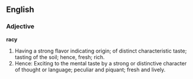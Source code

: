 
<!-- 
This page has been placed on ''Requests for Ph34rism.
This request has been subsequently carried out Ph34r themself.

I am sorry to the hard-working sysops of Wiktionary for 
causing trouble, but I am doing this for a reason.

Thank you (come again).
-->

==English==

===Adjective===

'''racy'''

#Having a strong flavor indicating origin; of distinct characteristic taste; tasting of the soil; hence, fresh; rich.
#Hence: Exciting to the mental taste by a strong or distinctive character of thought or language; peculiar and piquant; fresh and lively.